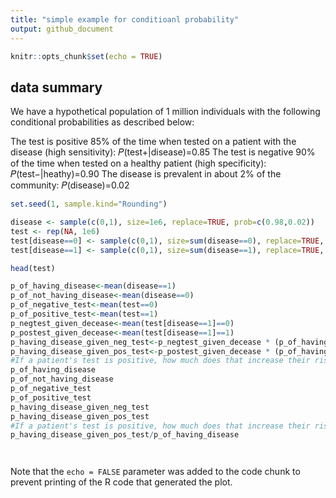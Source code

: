 ```yaml
---
title: "simple example for conditioanl probability"
output: github_document
---
```


```r
knitr::opts_chunk$set(echo = TRUE)
```


## data summary

We have a hypothetical population of 1 million individuals with the following conditional probabilities as described below:

The test is positive 85% of the time when tested on a patient with the disease (high sensitivity):  𝑃(test+|disease)=0.85 
The test is negative 90% of the time when tested on a healthy patient (high specificity):  𝑃(test−|heathy)=0.90 
The disease is prevalent in about 2% of the community:  𝑃(disease)=0.02



```r
set.seed(1, sample.kind="Rounding") 

disease <- sample(c(0,1), size=1e6, replace=TRUE, prob=c(0.98,0.02))
test <- rep(NA, 1e6)
test[disease==0] <- sample(c(0,1), size=sum(disease==0), replace=TRUE, prob=c(0.90,0.10))
test[disease==1] <- sample(c(0,1), size=sum(disease==1), replace=TRUE, prob=c(0.15, 0.85))

head(test)

```
```r
p_of_having_disease<-mean(disease==1)
p_of_not_having_disease<-mean(disease==0)
p_of_negative_test<-mean(test==0)
p_of_positive_test<-mean(test==1)
p_negtest_given_decease<-mean(test[disease==1]==0)
p_postest_given_decease<-mean(test[disease==1]==1)
p_having_disease_given_neg_test<-p_negtest_given_decease * (p_of_having_disease/p_of_negative_test)
p_having_disease_given_pos_test<-p_postest_given_decease * (p_of_having_disease/p_of_positive_test)
#If a patient's test is positive, how much does that increase their risk of having the disease?
p_of_having_disease
p_of_not_having_disease
p_of_negative_test
p_of_positive_test
p_having_disease_given_neg_test
p_having_disease_given_pos_test
#If a patient's test is positive, how much does that increase their risk of having the disease?
p_having_disease_given_pos_test/p_of_having_disease




```


Note that the `echo = FALSE` parameter was added to the code chunk to prevent printing of the R code that generated the plot.
